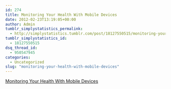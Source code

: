 ```yaml
---
id: 274
title: Monitoring Your Health With Mobile Devices
date: 2012-02-23T13:19:05+00:00
author: Admin
tumblr_simplystatistics_permalink:
  - http://simplystatistics.tumblr.com/post/18127550515/monitoring-your-health-with-mobile-devices
tumblr_simplystatistics_id:
  - 18127550515
dsq_thread_id:
  - 950547945
categories:
  - Uncategorized
slug: "monitoring-your-health-with-mobile-devices"
---
```

[Monitoring Your Health With Mobile Devices](http://www.nytimes.com/2012/02/23/technology/personaltech/monitoring-your-health-with-mobile-devices.html)
